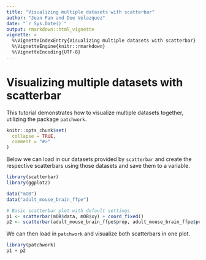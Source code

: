 ```yaml
---
title: "Visualizing multiple datasets with scatterbar"
author: "Jean Fan and Dee Velazquez"
date: "`r Sys.Date()`"
output: rmarkdown::html_vignette
vignette: >
  %\VignetteIndexEntry{Visualizing multiple datasets with scatterbar}
  %\VignetteEngine{knitr::rmarkdown}
  %\VignetteEncoding{UTF-8}
---
```

# Visualizing multiple datasets with scatterbar

This tutorial demonstrates how to visualize multiple datasets together, utilizing the package `patchwork`.
```r
knitr::opts_chunk$set(
  collapse = TRUE,
  comment = "#>"
)
```

Below we can load in our datasets provided by `scatterbar` and create the respective scatterbars using those datasets and save them to a variable.
```r
library(scatterbar)
library(ggplot2)

data("mOB")
data("adult_mouse_brain_ffpe")

# Basic scatterbar plot with default settings
p1 <- scatterbar(mOB$data, mOB$xy) + coord_fixed()
p2 <- scatterbar(adult_mouse_brain_ffpe$prop, adult_mouse_brain_ffpe$pos) + coord_fixed()
```

We can then load in `patchwork` and visualize both scatterbars in one plot.
```r
library(patchwork)
p1 + p2

```
